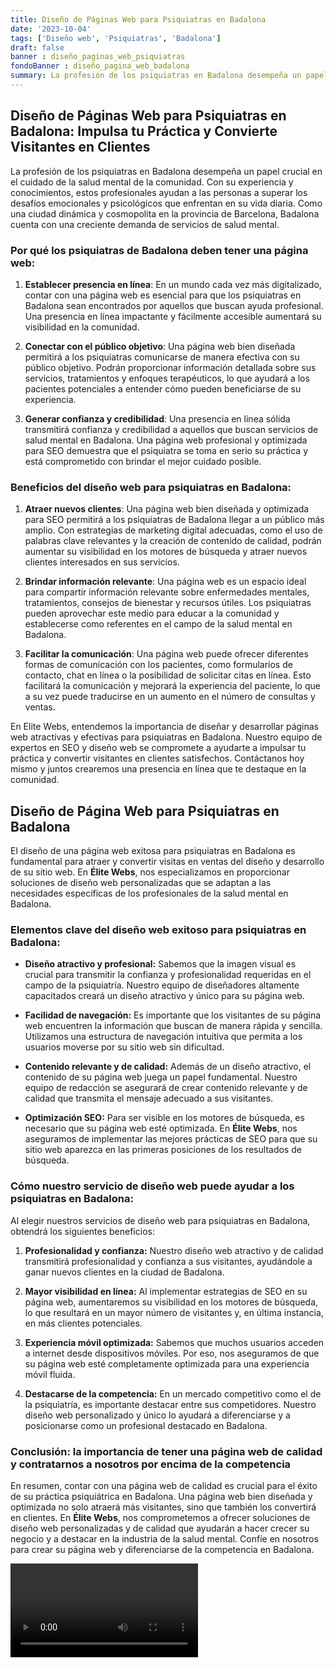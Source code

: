 ```yaml
---
title: Diseño de Páginas Web para Psiquiatras en Badalona
date: '2023-10-04'
tags: ['Diseño web', 'Psiquiatras', 'Badalona']
draft: false
banner : diseño_paginas_web_psiquiatras
fondoBanner : diseño_pagina_web_badalona
summary: La profesión de los psiquiatras en Badalona desempeña un papel crucial en el cuidado de la salud mental de la comunidad. Con su experiencia y conocimientos, estos profesionales ayudan a las personas a superar los desafíos emocionales y psicológicos que enfrentan en su vida diaria. Como una ciudad dinámica y cosmopolita en la provincia de Barcelona, Badalona cuenta con una creciente demanda de servicios de salud mental. 
---
```


## Diseño de Páginas Web para Psiquiatras en Badalona: Impulsa tu Práctica y Convierte Visitantes en Clientes

La profesión de los psiquiatras en Badalona desempeña un papel crucial en el cuidado de la salud mental de la comunidad. Con su experiencia y conocimientos, estos profesionales ayudan a las personas a superar los desafíos emocionales y psicológicos que enfrentan en su vida diaria. Como una ciudad dinámica y cosmopolita en la provincia de Barcelona, Badalona cuenta con una creciente demanda de servicios de salud mental. 

### Por qué los psiquiatras de Badalona deben tener una página web:

1. **Establecer presencia en línea**: En un mundo cada vez más digitalizado, contar con una página web es esencial para que los psiquiatras en Badalona sean encontrados por aquellos que buscan ayuda profesional. Una presencia en línea impactante y fácilmente accesible aumentará su visibilidad en la comunidad.

2. **Conectar con el público objetivo**: Una página web bien diseñada permitirá a los psiquiatras comunicarse de manera efectiva con su público objetivo. Podrán proporcionar información detallada sobre sus servicios, tratamientos y enfoques terapéuticos, lo que ayudará a los pacientes potenciales a entender cómo pueden beneficiarse de su experiencia.

3. **Generar confianza y credibilidad**: Una presencia en línea sólida transmitirá confianza y credibilidad a aquellos que buscan servicios de salud mental en Badalona. Una página web profesional y optimizada para SEO demuestra que el psiquiatra se toma en serio su práctica y está comprometido con brindar el mejor cuidado posible.

### Beneficios del diseño web para psiquiatras en Badalona:

1. **Atraer nuevos clientes**: Una página web bien diseñada y optimizada para SEO permitirá a los psiquiatras de Badalona llegar a un público más amplio. Con estrategias de marketing digital adecuadas, como el uso de palabras clave relevantes y la creación de contenido de calidad, podrán aumentar su visibilidad en los motores de búsqueda y atraer nuevos clientes interesados en sus servicios.

2. **Brindar información relevante**: Una página web es un espacio ideal para compartir información relevante sobre enfermedades mentales, tratamientos, consejos de bienestar y recursos útiles. Los psiquiatras pueden aprovechar este medio para educar a la comunidad y establecerse como referentes en el campo de la salud mental en Badalona.

3. **Facilitar la comunicación**: Una página web puede ofrecer diferentes formas de comunicación con los pacientes, como formularios de contacto, chat en línea o la posibilidad de solicitar citas en línea. Esto facilitará la comunicación y mejorará la experiencia del paciente, lo que a su vez puede traducirse en un aumento en el número de consultas y ventas.

En Elite Webs, entendemos la importancia de diseñar y desarrollar páginas web atractivas y efectivas para psiquiatras en Badalona. Nuestro equipo de expertos en SEO y diseño web se compromete a ayudarte a impulsar tu práctica y convertir visitantes en clientes satisfechos. Contáctanos hoy mismo y juntos crearemos una presencia en línea que te destaque en la comunidad.

<GifSeo />

<Cta />

## Diseño de Página Web para Psiquiatras en Badalona

El diseño de una página web exitosa para psiquiatras en Badalona es fundamental para atraer y convertir visitas en ventas del diseño y desarrollo de su sitio web. En **Élite Webs**, nos especializamos en proporcionar soluciones de diseño web personalizadas que se adaptan a las necesidades específicas de los profesionales de la salud mental en Badalona.

### Elementos clave del diseño web exitoso para psiquiatras en Badalona:

- **Diseño atractivo y profesional:** Sabemos que la imagen visual es crucial para transmitir la confianza y profesionalidad requeridas en el campo de la psiquiatría. Nuestro equipo de diseñadores altamente capacitados creará un diseño atractivo y único para su página web.

- **Facilidad de navegación:** Es importante que los visitantes de su página web encuentren la información que buscan de manera rápida y sencilla. Utilizamos una estructura de navegación intuitiva que permita a los usuarios moverse por su sitio web sin dificultad.

- **Contenido relevante y de calidad:** Además de un diseño atractivo, el contenido de su página web juega un papel fundamental. Nuestro equipo de redacción se asegurará de crear contenido relevante y de calidad que transmita el mensaje adecuado a sus visitantes.

- **Optimización SEO:** Para ser visible en los motores de búsqueda, es necesario que su página web esté optimizada. En **Élite Webs**, nos aseguramos de implementar las mejores prácticas de SEO para que su sitio web aparezca en las primeras posiciones de los resultados de búsqueda.

### Cómo nuestro servicio de diseño web puede ayudar a los psiquiatras en Badalona:

Al elegir nuestros servicios de diseño web para psiquiatras en Badalona, obtendrá los siguientes beneficios:

1. **Profesionalidad y confianza:** Nuestro diseño web atractivo y de calidad transmitirá profesionalidad y confianza a sus visitantes, ayudándole a ganar nuevos clientes en la ciudad de Badalona.

2. **Mayor visibilidad en línea:** Al implementar estrategias de SEO en su página web, aumentaremos su visibilidad en los motores de búsqueda, lo que resultará en un mayor número de visitantes y, en última instancia, en más clientes potenciales.

3. **Experiencia móvil optimizada:** Sabemos que muchos usuarios acceden a internet desde dispositivos móviles. Por eso, nos aseguramos de que su página web esté completamente optimizada para una experiencia móvil fluida.

4. **Destacarse de la competencia:** En un mercado competitivo como el de la psiquiatría, es importante destacar entre sus competidores. Nuestro diseño web personalizado y único lo ayudará a diferenciarse y a posicionarse como un profesional destacado en Badalona.

### Conclusión: la importancia de tener una página web de calidad y contratarnos a nosotros por encima de la competencia

En resumen, contar con una página web de calidad es crucial para el éxito de su práctica psiquiátrica en Badalona. Una página web bien diseñada y optimizada no solo atraerá más visitantes, sino que también los convertirá en clientes. En **Élite Webs**, nos comprometemos a ofrecer soluciones de diseño web personalizadas y de calidad que ayudarán a hacer crecer su negocio y a destacar en la industria de la salud mental. Confíe en nosotros para crear su página web y diferenciarse de la competencia en Badalona.

<Video />

<CtaBot job='Psiquiatras' city='Badalona'/>

<Gmaps query='Badalona+españa+maps' />